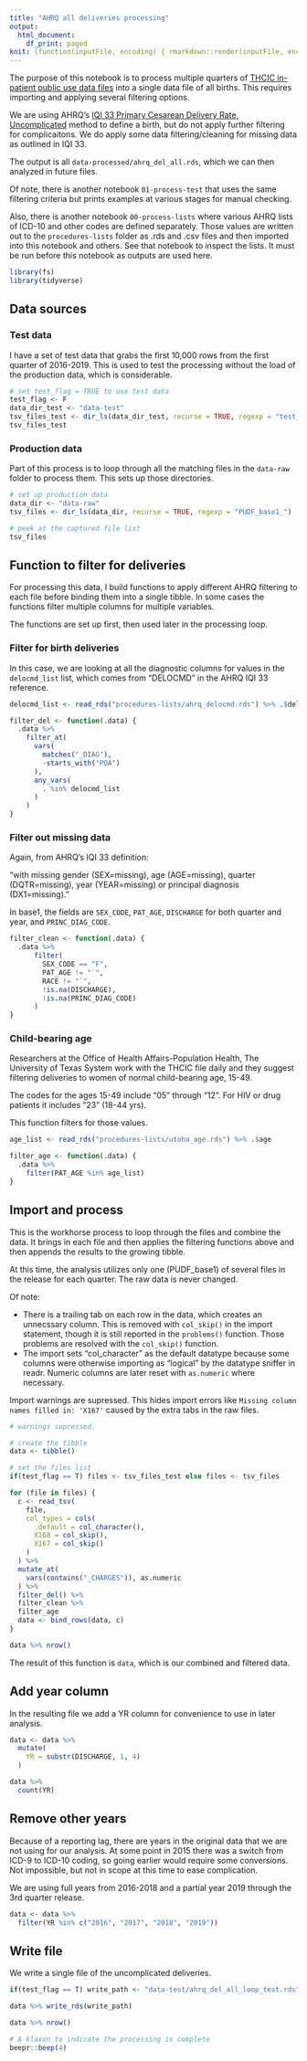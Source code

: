 ```yaml
---
title: "AHRQ all deliveries processing"
output:
  html_document:
    df_print: paged
knit: (function(inputFile, encoding) { rmarkdown::render(inputFile, encoding = encoding, output_dir = "docs") })
---
```


The purpose of this notebook is to process multiple quarters of [THCIC in-patient public use data files](https://www.dshs.texas.gov/thcic/hospitals/Inpatientpudf.shtm) into a single data file of all births. This requires importing and applying several filtering options.

We are using AHRQ's [IQI 33 Primary Cesarean Delivery Rate, Uncomplicated](https://qualityindicators.ahrq.gov/Downloads/Modules/IQI/V2019/TechSpecs/IQI_33_Primary_Cesarean_Delivery_Rate_Uncomplicated.pdf) method to define a birth, but do not apply further filtering for complicaitons. We do apply some data filtering/cleaning for missing data as outlined in IQI 33.

The output is all `data-processed/ahrq_del_all.rds`, which we can then analyzed in future files.

Of note, there is another notebook `01-process-test` that uses the same filtering criteria but prints examples at various stages for manual checking.

Also, there is another notebook `00-process-lists` where various AHRQ lists of ICD-10 and other codes are defined separately. Those values are written out to the `procedures-lists` folder as .rds and .csv files and then imported into this notebook and others. See that notebook to inspect the lists. It must be run before this notebook as outputs are used here.

```r
library(fs)
library(tidyverse)
```

## Data sources

### Test data

I have a set of test data that grabs the first 10,000 rows from the first quarter of 2016-2019. This is used to test the processing without the load of the production data, which is considerable.

```r
# set test_flag = TRUE to use test data
test_flag <- F
data_dir_test <- "data-test"
tsv_files_test <- dir_ls(data_dir_test, recurse = TRUE, regexp = "test_base1")
tsv_files_test
```

### Production data

Part of this process is to loop through all the matching files in the `data-raw` folder to process them. This sets up those directories.

```r
# set up production data
data_dir <- "data-raw"
tsv_files <- dir_ls(data_dir, recurse = TRUE, regexp = "PUDF_base1_")

# peek at the captured file list
tsv_files
```

## Function to filter for deliveries

For processing this data, I build functions to apply different AHRQ filtering to each file before binding them into a single tibble. In some cases the functions filter multiple columns for multiple variables.

The functions are set up first, then used later in the processing loop.

### Filter for birth deliveries

In this case, we are looking at all the diagnostic columns for values in the `delocmd_list` list, which comes from "DELOCMD" in the AHRQ IQI 33 reference.

```r
delocmd_list <- read_rds("procedures-lists/ahrq_delocmd.rds") %>% .$delocmd

filter_del <- function(.data) {
  .data %>%
    filter_at(
      vars(
        matches("_DIAG"),
        -starts_with("POA")
      ),
      any_vars(
        . %in% delocmd_list
      )
    )
}
```


### Filter out missing data

Again, from AHRQ's IQI 33 definition:

"with missing gender (SEX=missing), age (AGE=missing), quarter (DQTR=missing), year (YEAR=missing) or principal diagnosis (DX1=missing)."

In base1, the fields are `SEX_CODE`, `PAT_AGE`, `DISCHARGE` for both quarter and year, and `PRINC_DIAG_CODE`.

```r
filter_clean <- function(.data) {
  .data %>% 
      filter(
        SEX_CODE == "F",
        PAT_AGE != "`",
        RACE != "`",
        !is.na(DISCHARGE),
        !is.na(PRINC_DIAG_CODE)
      )
}
```

### Child-bearing age

Researchers at the Office of Health Affairs-Population Health, The University of Texas System work with the THCIC file daily and they suggest filtering deliveries to women of normal child-bearing age, 15-49.

The codes for the ages 15-49 include "05" through "12". For HIV or drug patients it includes "23" (18-44 yrs).

This function filters for those values.

```r
age_list <- read_rds("procedures-lists/utoha_age.rds") %>% .$age

filter_age <- function(.data) {
  .data %>% 
    filter(PAT_AGE %in% age_list)
}
```

## Import and process

This is the workhorse process to loop through the files and combine the data. It brings in each file and then applies the filtering functions above and then appends the results to the growing tibble.

At this time, the analysis utilizes only one (PUDF_base1) of several files in the release for each quarter. The raw data is never changed.

Of note:

- There is a trailing tab on each row in the data, which creates an unnecssary column. This is removed with `col_skip()` in the import statement, though it is still reported in the `problems()` function. Those problems are resolved with the `col_skip()` function.
- The import sets "col_character" as the default datatype because some columns were otherwise importing as "logical" by the datatype sniffer in readr. Numeric columns are later reset with `as.numeric` where necessary.

Import warnings are supressed. This hides import errors like `Missing column names filled in: 'X167'` caused by the extra tabs in the raw files.

```r
# warnings supressed.

# create the tibble
data <- tibble()

# set the files list
if(test_flag == T) files <- tsv_files_test else files <- tsv_files

for (file in files) {
  c <- read_tsv(
    file,
    col_types = cols(
      .default = col_character(),
      X168 = col_skip(),
      X167 = col_skip()
    )
  ) %>% 
  mutate_at(
    vars(contains("_CHARGES")), as.numeric
  ) %>%
  filter_del() %>% 
  filter_clean %>% 
  filter_age
  data <- bind_rows(data, c)
}

data %>% nrow()
```

The result of this function is `data`, which is our combined and filtered data.

## Add year column

In the resulting file we add a YR column for convenience to use in later analysis.

```r
data <- data %>% 
  mutate(
    YR = substr(DISCHARGE, 1, 4)
  )

data %>% 
  count(YR)
```

## Remove other years

Because of a reporting lag, there are years in the original data that we are not using for our analysis. At some point in 2015 there was a switch from ICD-9 to ICD-10 coding, so going earlier would require some conversions. Not impossible, but not in scope at this time to ease complication.

We are using full years from 2016-2018 and a partial year 2019 through the 3rd quarter release. 

```r
data <- data %>% 
  filter(YR %in% c("2016", "2017", "2018", "2019"))
```

## Write file

We write a single file of the uncomplicated deliveries.

```r
if(test_flag == T) write_path <- "data-test/ahrq_del_all_loop_test.rds" else write_path <- "data-processed/ahrq_del_all.rds"

data %>% write_rds(write_path)

data %>% nrow()

# A klaxon to indicate the processing is complete
beepr::beep(4)

```

